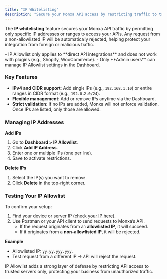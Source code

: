 ```yaml
---
title: "IP Whitelisting"
description: "Secure your Monxa API access by restricting traffic to trusted IP addresses and ranges only."
---
```


The **IP whitelisting** feature secures your Monxa API traffic by permitting only specific IP addresses or ranges to access your APIs. Any request from a non-allowlisted IP will be automatically rejected, helping protect your integration from foreign or malicious traffic.

<Danger>
  - IP Allowlist only applies to **direct API integrations** and does not work with plugins (e.g., Shopify, WooCommerce).
  - Only **Admin users** can manage IP Allowlist settings in the Dashboard.
</Danger>

### Key Features

- **IPv4 and CIDR support**: Add single IPs (e.g., `192.168.1.10`) or entire ranges in CIDR format (e.g., `192.0.2.0/24`).
- **Flexible management**: Add or remove IPs anytime via the Dashboard.
- **Strict validation**: If no IPs are added, Monxa will not enforce validation. Once IPs are listed, only those are allowed.

### Managing IP Addresses

**Add IPs**

1. Go to **Dashboard \> IP Allowlist**.
2. Click **Add IP Address**.
3. Enter one or multiple IPs (one per line).
4. Save to activate restrictions.

**Delete IPs**

1. Select the IP(s) you want to remove.
2. Click **Delete** in the top-right corner.

### Testing Your IP Allowlist

To confirm your setup:

1. Find your device or server IP (check [your IP here](#)).
2. Use Postman or your API client to send requests to Monxa’s API.
   - If the request originates from an **allowlisted IP**, it will succeed.
   - If it originates from a **non-allowlisted IP**, it will be rejected.

**Example**

- Allowlisted IP: `yy.yy.yyy.yyy`.
- Test request from a different IP → API will reject the request.

<Tip>
  IP Allowlist adds a strong layer of defense by restricting API access to trusted servers only, protecting your business from unauthorized traffic.
</Tip>